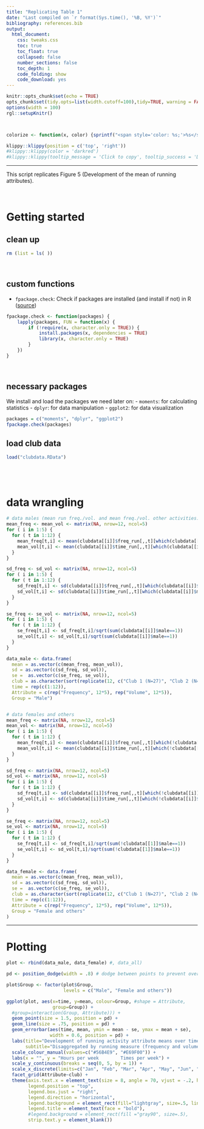 ```yaml
---
title: "Replicating Table 1"
date: "Last compiled on `r format(Sys.time(), '%B, %Y')`"
bibliography: references.bib
output:
  html_document:
    css: tweaks.css
    toc: true
    toc_float: true
    collapsed: false
    number_sections: false
    toc_depth: 1
    code_folding: show
    code_download: yes
---
```



```r

knitr::opts_chunk$set(echo = TRUE)
opts_chunk$set(tidy.opts=list(width.cutoff=100),tidy=TRUE, warning = FALSE, message = FALSE,comment = "#>", cache=TRUE, class.source=c("test"), class.output=c("test2"))
options(width = 100)
rgl::setupKnitr()



colorize <- function(x, color) {sprintf("<span style='color: %s;'>%s</span>", color, x) }

```

```r
klippy::klippy(position = c('top', 'right'))
#klippy::klippy(color = 'darkred')
#klippy::klippy(tooltip_message = 'Click to copy', tooltip_success = 'Done')
```



---

This script replicates Figure 5 (Development of the mean of running attributes).

<br>

# Getting started

## clean up

```r
rm (list = ls( ))
```

<br> 

## custom functions

- `fpackage.check`: Check if packages are installed (and install if not) in R ([source](https://vbaliga.github.io/verify-that-r-packages-are-installed-and-loaded/))

```r

fpackage.check <- function(packages) {
    lapply(packages, FUN = function(x) {
        if (!require(x, character.only = TRUE)) {
            install.packages(x, dependencies = TRUE)
            library(x, character.only = TRUE)
        }
    })
}
```

<br>


## necessary packages

We install and load the packages we need later on:
- `moments`: for calculating statistics
- `dplyr`: for data manipulation
- `ggplot2`: for data visualization

```r
packages = c("moments", "dplyr", "ggplot2")
fpackage.check(packages)
```


## load club data 
```r
load("clubdata.RData")

```

<br>
----

# data wrangling

```r

# data males (mean run freq./vol. and mean freq./vol. other activities: cycling swimming)
mean_freq <- mean_vol <- matrix(NA, nrow=12, ncol=5)
for ( i in 1:5) {
  for ( t in 1:12) {
    mean_freq[t,i] <- mean(clubdata[[i]]$freq_run[,,t][which(clubdata[[i]]$male==1)], na.rm=T)
    mean_vol[t,i] <- mean(clubdata[[i]]$time_run[,,t][which(clubdata[[i]]$male==1)], na.rm=T)
  }
}

sd_freq <- sd_vol <- matrix(NA, nrow=12, ncol=5)
for ( i in 1:5) {
  for ( t in 1:12) {
    sd_freq[t,i] <- sd(clubdata[[i]]$freq_run[,,t][which(clubdata[[i]]$male==1)], na.rm=T)
    sd_vol[t,i] <- sd(clubdata[[i]]$time_run[,,t][which(clubdata[[i]]$male==1)], na.rm=T)
  }
}

se_freq <- se_vol <- matrix(NA, nrow=12, ncol=5) 
for ( i in 1:5) {
  for ( t in 1:12) {
    se_freq[t,i] <- sd_freq[t,i]/sqrt(sum(clubdata[[i]]$male==1))
    se_vol[t,i] <- sd_vol[t,i]/sqrt(sum(clubdata[[i]]$male==1))
  }
}

data_male <- data.frame(
  mean = as.vector(c(mean_freq, mean_vol)),
  sd = as.vector(c(sd_freq, sd_vol)),
  se =  as.vector(c(se_freq, se_vol)),
  club = as.character(sort(replicate(12, c("Club 1 (N=27)", "Club 2 (N=58)", "Club 3 (N=159)", "Club 4 (N=9)", "Club 5 (N=76)")))),
  time = rep(c(1:12)),
  Attribute = c(rep("Frequency", 12*5), rep("Volume", 12*5)),
  Group = "Male")


# data females and others
mean_freq <- matrix(NA, nrow=12, ncol=5)
mean_vol <- matrix(NA, nrow=12, ncol=5)
for ( i in 1:5) {
  for ( t in 1:12) {
    mean_freq[t,i] <- mean(clubdata[[i]]$freq_run[,,t][which(!clubdata[[i]]$male==1)],na.rm=T)
    mean_vol[t,i] <- mean(clubdata[[i]]$time_run[,,t][which(!clubdata[[i]]$male==1)],na.rm=T)
  }
}

sd_freq <- matrix(NA, nrow=12, ncol=5)
sd_vol <- matrix(NA, nrow=12, ncol=5)
for ( i in 1:5) {
  for ( t in 1:12) {
    sd_freq[t,i] <- sd(clubdata[[i]]$freq_run[,,t][which(!clubdata[[i]]$male==1)],na.rm=T)
    sd_vol[t,i] <- sd(clubdata[[i]]$time_run[,,t][which(!clubdata[[i]]$male==1)],na.rm=T)
  }
}

se_freq <- matrix(NA, nrow=12, ncol=5)  
se_vol <- matrix(NA, nrow=12, ncol=5)  
for ( i in 1:5) {
  for ( t in 1:12) {
    se_freq[t,i] <- sd_freq[t,i]/sqrt(sum(!clubdata[[1]]$male==1))
    se_vol[t,i] <- sd_vol[t,i]/sqrt(sum(!clubdata[[1]]$male==1))
  }
}

data_female <- data.frame(
  mean = as.vector(c(mean_freq, mean_vol)),
  sd = as.vector(c(sd_freq, sd_vol)),
  se =  as.vector(c(se_freq, se_vol)),
  club = as.character(sort(replicate(12, c("Club 1 (N=27)", "Club 2 (N=58)", "Club 3 (N=159)", "Club 4 (N=9)", "Club 5 (N=76)")))),
  time = rep(c(1:12)),
  Attribute = c(rep("Frequency", 12*5), rep("Volume", 12*5)),
  Group = "Female and others"
)
```

----

# Plotting
```r
plot <- rbind(data_male, data_female) #, data_all)

pd <- position_dodge(width = .8) # dodge between points to prevent overlap of CIs

plot$Group <- factor(plot$Group,
                     levels = c("Male", "Female and others"))

ggplot(plot, aes(x=time, y=mean, colour=Group, #shape = Attribute,
                 group=Group)) +
  #group=interaction(Group, Attribute))) + 
  geom_point(size = 1.5, position = pd) + 
  geom_line(size = .75, position = pd) +
  geom_errorbar(aes(time, mean, ymin = mean - se, ymax = mean + se), 
                width = 0.6, position = pd) +
  labs(title="Development of running activity attribute means over time", 
       subtitle="Disaggregated by running measure (frequency and volume), club and gender") +
  scale_colour_manual(values=c("#56B4E9", "#E69F00")) +
  labs(x = "", y = "Hours per week        Times per week") +
  scale_y_continuous(breaks = seq(0, 5, by = 1)) +
  scale_x_discrete(limits=c("Jan", "Feb", "Mar", "Apr", "May", "Jun", "Jul", "Aug", "Sep", "Oct", "Nov", "Dec")) +
  facet_grid(Attribute~club) +
  theme(axis.text.x = element_text(size = 8, angle = 70, vjust = -.2, hjust=-.1), 
        legend.position = "top",
        legend.box.just = "right",
        legend.direction = "horizontal",
        legend.background = element_rect(fill="lightgray", size=.5, linetype="dotted"),
        legend.title = element_text(face = "bold"),
        #legend.background = element_rect(fill ="gray90", size=.5),
        strip.text.y = element_blank())
```





